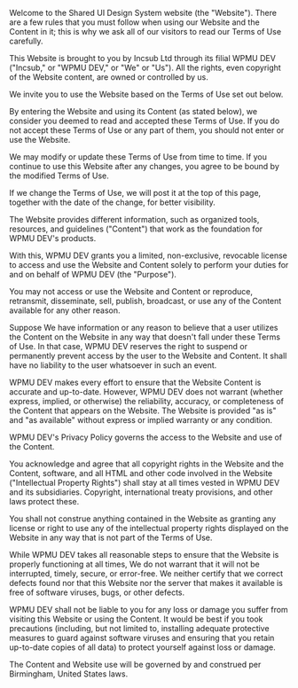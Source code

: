 
<Meta title="SUI/Terms" />

<Unstyled>
	<Page.Simple
		title="Terms of Use"
	>
		<Section contained={ true }>
			<p>Welcome to the Shared UI Design System website (the "Website"). There are a few rules that you must follow when using our Website and the Content in it; this is why we ask all of our visitors to read our Terms of Use carefully.</p>
			<p>This Website is brought to you by Incsub Ltd through its filial WPMU DEV ("Incsub," or "WPMU DEV," or "We" or "Us"). All the rights, even copyright of the Website content, are owned or controlled by us.</p>
		</Section>
		<Section
			title="What do I agree with by entering the Website?"
			contained={ true }
			border={ true }
			style={{ paddingTop: 0 }}>
			<p>We invite you to use the Website based on the Terms of Use set out below.</p>
			<p>By entering the Website and using its Content (as stated below), we consider you deemed to read and accepted these Terms of Use. If you do not accept these Terms of Use or any part of them, you should not enter or use the Website.</p>
			<p>We may modify or update these Terms of Use from time to time. If you continue to use this Website after any changes, you agree to be bound by the modified Terms of Use.</p>
			<p>If we change the Terms of Use, we will post it at the top of this page, together with the date of the change, for better visibility.</p>
		</Section>
		<Section
			title="The Content"
			contained={ true }
			border={ true }>
			<p>The Website provides different information, such as organized tools, resources, and guidelines ("Content") that work as the foundation for WPMU DEV's products.</p>
			<Section
				title={{
					content: 'Conditions of using features on the Website and Content',
					small: true,
				}}
				contained={ true }
				style={{
					paddingTop: 0,
					paddingRight: 0,
					paddingLeft: 0,
				}}>
				<p>With this, WPMU DEV grants you a limited, non-exclusive, revocable license to access and use the Website and Content solely to perform your duties for and on behalf of WPMU DEV (the "Purpose").</p>
				<p>You may not access or use the Website and Content or reproduce, retransmit, disseminate, sell, publish, broadcast, or use any of the Content available for any other reason.</p>
				<p>Suppose We have information or any reason to believe that a user utilizes the Content on the Website in any way that doesn't fall under these Terms of Use. In that case, WPMU DEV reserves the right to suspend or permanently prevent access by the user to the Website and Content. It shall have no liability to the user whatsoever in such an event.</p>
			</Section>
			<Section
				title={{
					content: 'Website content accuracy',
					small: true,
				}}
				contained={ true }
				style={{ padding: 0 }}>
				<p>WPMU DEV makes every effort to ensure that the Website Content is accurate and up-to-date. However, WPMU DEV does not warrant (whether express, implied, or otherwise) the reliability, accuracy, or completeness of the Content that appears on the Website. The Website is provided "as is" and "as available" without express or implied warranty or any condition.</p>
			</Section>
		</Section>
		<Section
			title="Privacy"
			contained={ true }
			border={ true }>
			<p>WPMU DEV's Privacy Policy governs the access to the Website and use of the Content.</p>
			<Section
				title={{
					content: "Intellectual property rights",
					small: true,
				}}
				contained={ true }
				style={{
					paddingTop: 0,
					paddingRight: 0,
					paddingLeft: 0,
				}}>
				<p>You acknowledge and agree that all copyright rights in the Website and the Content, software, and all HTML and other code involved in the Website ("Intellectual Property Rights") shall stay at all times vested in WPMU DEV and its subsidiaries. Copyright, international treaty provisions, and other laws protect these.</p>
				<p>You shall not construe anything contained in the Website as granting any license or right to use any of the intellectual property rights displayed on the Website in any way that is not part of the Terms of Use.</p>
			</Section>
			<Section
				title={{
					content: "Limitation of liability",
					small: true,
				}}
				contained={ true }
				style={{ padding: 0 }}>
				<p>While WPMU DEV takes all reasonable steps to ensure that the Website is properly functioning at all times, We do not warrant that it will not be interrupted, timely, secure, or error-free. We neither certify that we correct defects found nor that this Website nor the server that makes it available is free of software viruses, bugs, or other defects.</p>
				<p>WPMU DEV shall not be liable to you for any loss or damage you suffer from visiting this Website or using the Content. It would be best if you took precautions (including, but not limited to, installing adequate protective measures to guard against software viruses and ensuring that you retain up-to-date copies of all data) to protect yourself against loss or damage.</p>
			</Section>
		</Section>
		<Section
			title="Governing Law"
			contained={ true }>
			<p>The Content and Website use will be governed by and construed per Birmingham, United States laws.</p>
		</Section>
	</Page.Simple>
</Unstyled>
